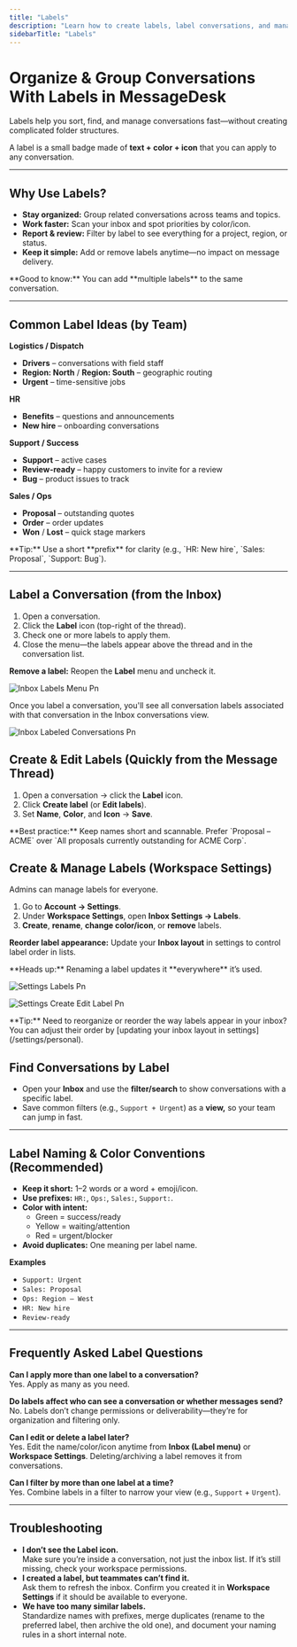 ```yaml
---
title: "Labels"
description: "Learn how to create labels, label conversations, and manage labels across your entire MessageDesk workspace."
sidebarTitle: "Labels"
---
```


# Organize & Group Conversations With Labels in MessageDesk

Labels help you sort, find, and manage conversations fast—without creating complicated folder structures.

A label is a small badge made of **text + color + icon** that you can apply to any conversation.

---

## Why Use Labels?

- **Stay organized:** Group related conversations across teams and topics.
- **Work faster:** Scan your inbox and spot priorities by color/icon.
- **Report & review:** Filter by label to see everything for a project, region, or status.
- **Keep it simple:** Add or remove labels anytime—no impact on message delivery.

<Note>
  **Good to know:** You can add **multiple labels** to the same conversation.
</Note>

---

## Common Label Ideas (by Team)

**Logistics / Dispatch**

- **Drivers** – conversations with field staff
- **Region: North** / **Region: South** – geographic routing
- **Urgent** – time-sensitive jobs

**HR**

- **Benefits** – questions and announcements
- **New hire** – onboarding conversations

**Support / Success**

- **Support** – active cases
- **Review-ready** – happy customers to invite for a review
- **Bug** – product issues to track

**Sales / Ops**

- **Proposal** – outstanding quotes
- **Order** – order updates
- **Won** / **Lost** – quick stage markers

<Tip>
  **Tip:** Use a short **prefix** for clarity (e.g., `HR: New hire`, `Sales: Proposal`, `Support: Bug`).
</Tip>

---

## Label a Conversation (from the Inbox)

1. Open a conversation.
2. Click the **Label** icon (top-right of the thread).
3. Check one or more labels to apply them.
4. Close the menu—the labels appear above the thread and in the conversation list.

**Remove a label:** Reopen the **Label** menu and uncheck it.

![Inbox Labels Menu Pn](/docs-main/images/inbox-labels-menu.png)

Once you label a conversation, you'll see all conversation labels associated with that conversation in the Inbox conversations view.

![Inbox Labeled Conversations Pn](/docs-main/images/inbox-labeled-conversations.png)

## Create & Edit Labels (Quickly from the Message Thread)

1. Open a conversation → click the **Label** icon.
2. Click **Create label** (or **Edit labels**).
3. Set **Name**, **Color**, and **Icon** → **Save**.

<Tip>
  **Best practice:** Keep names short and scannable. Prefer `Proposal – ACME` over `All proposals currently outstanding for ACME Corp`.
</Tip>

## Create & Manage Labels (Workspace Settings)

Admins can manage labels for everyone.

1. Go to **Account → Settings**.
2. Under **Workspace Settings**, open **Inbox Settings → Labels**.
3. **Create**, **rename**, **change color/icon**, or **remove** labels.

**Reorder label appearance:** Update your **Inbox layout** in settings to control label order in lists.

<Warning>
  **Heads up:** Renaming a label updates it **everywhere** it’s used.
</Warning>

![Settings Labels Pn](/docs-main/images/settings-labels.png)

![Settings Create Edit Label Pn](/docs-main/images/settings-create-edit-label.png)

<Tip>
  **Tip:** Need to reorganize or reorder the way labels appear in your inbox? You can adjust their order by [updating your inbox layout in settings](/settings/personal).
</Tip>

## Find Conversations by Label

- Open your **Inbox** and use the **filter/search** to show conversations with a specific label.
- Save common filters (e.g., `Support + Urgent`) as a **view,** so your team can jump in fast.

---

## Label Naming & Color Conventions (Recommended)

- **Keep it short:** 1–2 words or a word + emoji/icon.
- **Use prefixes:** `HR:`, `Ops:`, `Sales:`, `Support:`.
- **Color with intent:**
  - Green = success/ready
  - Yellow = waiting/attention
  - Red = urgent/blocker
- **Avoid duplicates:** One meaning per label name.

**Examples**

- `Support: Urgent`
- `Sales: Proposal`
- `Ops: Region – West`
- `HR: New hire`
- `Review-ready`

---

## Frequently Asked Label Questions

**Can I apply more than one label to a conversation?**\
Yes. Apply as many as you need.

**Do labels affect who can see a conversation or whether messages send?**\
No. Labels don’t change permissions or deliverability—they’re for organization and filtering only.

**Can I edit or delete a label later?**\
Yes. Edit the name/color/icon anytime from **Inbox (Label menu)** or **Workspace Settings**. Deleting/archiving a label removes it from conversations.

**Can I filter by more than one label at a time?**\
Yes. Combine labels in a filter to narrow your view (e.g., `Support` + `Urgent`).

---

## Troubleshooting

- **I don’t see the Label icon.**\
  Make sure you’re inside a conversation, not just the inbox list. If it’s still missing, check your workspace permissions.
- **I created a label, but teammates can’t find it.**\
  Ask them to refresh the inbox. Confirm you created it in **Workspace Settings** if it should be available to everyone.
- **We have too many similar labels.**\
  Standardize names with prefixes, merge duplicates (rename to the preferred label, then archive the old one), and document your naming rules in a short internal note.